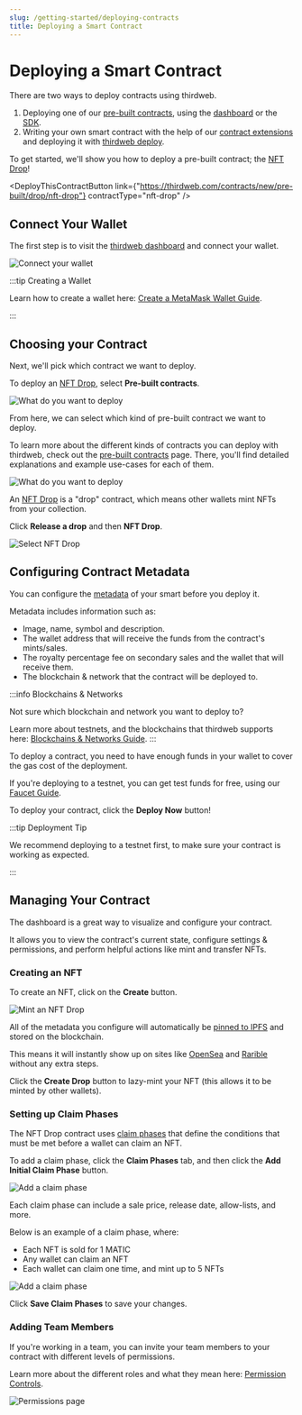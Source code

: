 ```yaml
---
slug: /getting-started/deploying-contracts
title: Deploying a Smart Contract
---
```



# Deploying a Smart Contract

There are two ways to deploy contracts using thirdweb.

1. Deploying one of our [pre-built contracts](/pre-built-contracts), using the [dashboard](https://thirdweb.com/dashboard) or the [SDK](/typescript/sdk.contractdeployer.deploynftdrop).
2. Writing your own smart contract with the help of our [contract extensions](/thirdweb-deploy/contract-extensions) and deploying it with [thirdweb deploy](/thirdweb-deploy).

To get started, we'll show you how to deploy a pre-built contract; the [NFT Drop](/pre-built-contracts/nft-drop)!

<DeployThisContractButton
  link={"https://thirdweb.com/contracts/new/pre-built/drop/nft-drop"}
  contractType="nft-drop"
/>

## Connect Your Wallet

The first step is to visit the [thirdweb dashboard](https://thirdweb.com/dashboard) and connect your wallet.

![Connect your wallet](./assets/connect-wallet.png)

:::tip Creating a Wallet

Learn how to create a wallet here: [Create a MetaMask Wallet Guide](/guides/create-a-metamask-wallet).

:::

## Choosing your Contract

Next, we'll pick which contract we want to deploy.

To deploy an [NFT Drop](/pre-built-contracts/nft-drop), select **Pre-built contracts**.

![What do you want to deploy](./assets/what-do-you-want-to-deploy.png)

From here, we can select which kind of pre-built contract we want to deploy.

To learn more about the different kinds of contracts you can deploy with thirdweb, check out the [pre-built contracts](/pre-built-contracts) page.
There, you'll find detailed explanations and example use-cases for each of them.

![What do you want to deploy](./assets/what-do-you-want-to-build.png)

An [NFT Drop](/pre-built-contracts/nft-drop) is a "drop" contract, which means other wallets mint NFTs from your collection.

Click **Release a drop** and then **NFT Drop**.

![Select NFT Drop](./assets/nft-drop-selection.png)

## Configuring Contract Metadata

You can configure the [metadata](/advanced-features/contract-settings#contract-metadata)
of your smart before you deploy it.

Metadata includes information such as:

- Image, name, symbol and description.
- The wallet address that will receive the funds from the contract's mints/sales.
- The royalty percentage fee on secondary sales and the wallet that will receive them.
- The blockchain & network that the contract will be deployed to.

:::info Blockchains & Networks

Not sure which blockchain and network you want to deploy to?

Learn more about testnets, and the blockchains that thirdweb supports here: [Blockchains & Networks Guide](/guides/which-network-should-you-use).
:::

To deploy a contract, you need to have enough funds in your wallet to cover the gas cost of the deployment.

If you're deploying to a testnet, you can get test funds for free, using our [Faucet Guide](guides/get-matic-on-polygon-mumbai-testnet-faucet).

To deploy your contract, click the **Deploy Now** button!

:::tip Deployment Tip

We recommend deploying to a testnet first, to make sure your contract is working as expected.

:::

## Managing Your Contract

The dashboard is a great way to visualize and configure your contract.

It allows you to view the contract's current state, configure settings & permissions, and perform helpful actions like mint and transfer NFTs.

### Creating an NFT

To create an NFT, click on the **Create** button.

![Mint an NFT Drop](./assets/create-an-nft.png)

All of the metadata you configure will automatically be [pinned to IPFS](/guides/securing-pinning-your-nft-with-ipfs) and stored on the blockchain.

This means it will instantly show up on sites like [OpenSea](https://opensea.io/) and [Rarible](https://rarible.com/) without any extra steps.

Click the **Create Drop** button to lazy-mint your NFT (this allows it to be minted by other wallets).

### Setting up Claim Phases

The NFT Drop contract uses [claim phases](/pre-built-contracts/nft-drop#claim-phase)
that define the conditions that must be met before a wallet can claim an NFT.

To add a claim phase, click the **Claim Phases** tab, and then click the **Add Initial Claim Phase** button.

![Add a claim phase](./assets/add-claim-phase.png)

Each claim phase can include a sale price, release date, allow-lists, and more.

Below is an example of a claim phase, where:

- Each NFT is sold for 1 MATIC
- Any wallet can claim an NFT
- Each wallet can claim one time, and mint up to 5 NFTs

![Add a claim phase](./assets/configured-claim-phase.png)

Click **Save Claim Phases** to save your changes.

### Adding Team Members

If you're working in a team, you can invite your team members to your contract with different levels of permissions.

Learn more about the different roles and what they mean here: [Permission Controls](/advanced-features/permission-controls).

![Permissions page](./assets/permissions.png)
